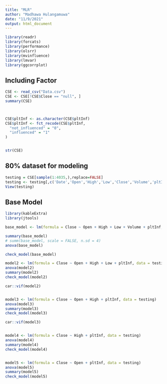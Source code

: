 ```yaml
---
title: "MLR"
author: "Madhawa Hulangamuwa"
date: "11/9/2021"
output: html_document
---
```


```r

library(readr)
library(forcats)
library(performance)
library(olsrr)
library(mvinfluence)
library(lmvar)
library(ggcorrplot)

```

## Including Factor

```r


CSE <- read_csv("Data.csv")
CSE <- CSE[!CSE$Close == "null", ]
summary(CSE)



CSE$pltInf <- as.character(CSE$pltInf)
CSE$pltInf <- fct_recode(CSE$pltInf,
  "not_influenced" = "0",
  "influenced" = "1"
)


str(CSE)

```

## 80% dataset for modeling



```r

testing = CSE[sample(1:4035,),replace=FALSE]
testing <- testing[,c('Date','Open','High','Low','Close','Volume','pltInf')]
View(testing)

```

## Base Model


```r

library(kableExtra)
library(jtools)

base_model <- lm(formula = Close ~ Open + High + Low + Volume + pltInf, data = testing)

summary(base_model)
# summ(base_model, scale = FALSE, n.sd = 4)
anova(base_model)

check_model(base_model)

```


```r


model2 <- lm(formula = Close ~ Open + High + Low + pltInf, data = testing)
anova(model2)
summary(model2)
check_model(model2)

car::vif(model2)



```


```r


model3 <- lm(formula = Close ~ Open + High + pltInf, data = testing)
anova(model3)
summary(model3)
check_model(model3)

car::vif(model3)



```

```r

model4 <- lm(formula = Close ~ High + pltInf, data = testing)
anova(model4)
summary(model4)
check_model(model4)


model5 <- lm(formula = Close ~ Open + pltInf, data = testing)
anova(model5)
summary(model5)
check_model(model5)



```